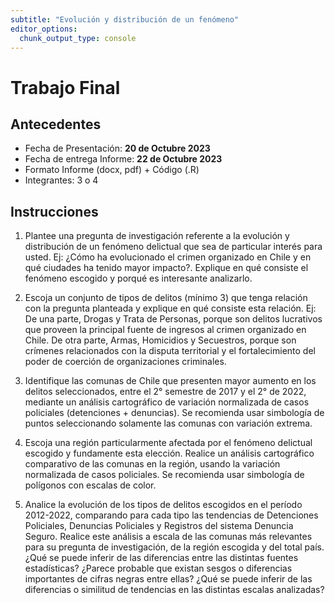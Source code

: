 ```yaml
---
subtitle: "Evolución y distribución de un fenómeno"
editor_options: 
  chunk_output_type: console
---
```


# Trabajo Final {.unnumbered}


## Antecedentes

- Fecha de Presentación: **20 de Octubre 2023**
- Fecha de entrega Informe: **22 de Octubre 2023**
- Formato Informe (docx, pdf) + Código (.R)
- Integrantes: 3 o 4


## Instrucciones

1.	Plantee una pregunta de investigación referente a la evolución y distribución de un fenómeno delictual que sea de particular interés para usted. 
Ej: ¿Cómo ha evolucionado el crimen organizado en Chile y en qué ciudades ha tenido mayor impacto?. Explique en qué consiste el fenómeno escogido y porqué es interesante analizarlo. 

2.	Escoja un conjunto de tipos de delitos (mínimo 3) que tenga relación con la pregunta planteada y explique en qué consiste esta relación. 
Ej: De una parte, Drogas y Trata de Personas, porque son delitos lucrativos que proveen la principal fuente de ingresos al crimen organizado en Chile. De otra parte, Armas, Homicidios y Secuestros, porque son crímenes relacionados con la disputa territorial y el fortalecimiento del poder de coerción de organizaciones criminales.

3.	Identifique las comunas de Chile que presenten mayor aumento en los delitos seleccionados, entre el 2° semestre de 2017 y el 2° de 2022, mediante un análisis cartográfico de variación normalizada de casos policiales (detenciones + denuncias). Se recomienda usar simbología de puntos seleccionando solamente las comunas con variación extrema.

4.	Escoja una región particularmente afectada por el fenómeno delictual escogido y fundamente esta elección. Realice un análisis cartográfico comparativo de las comunas en la región, usando la variación normalizada de casos policiales. Se recomienda usar simbología de polígonos con escalas de color. 

5.	Analice la evolución de los tipos de delitos escogidos en el período 2012-2022, comparando para cada tipo las tendencias de Detenciones Policiales, Denuncias Policiales y Registros del sistema Denuncia Seguro. Realice este análisis a escala de las comunas más relevantes para su pregunta de investigación, de la región escogida y del total país. 
¿Qué se puede inferir de las diferencias entre las distintas fuentes estadísticas? ¿Parece probable que existan sesgos o diferencias importantes de cifras negras entre ellas? ¿Qué se puede inferir de las diferencias o similitud de tendencias en las distintas escalas analizadas?
